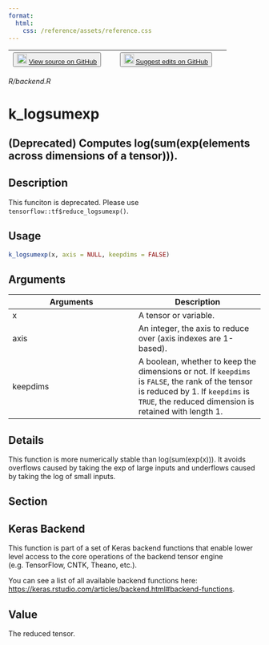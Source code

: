 ```yaml
---
format:
  html:
    css: /reference/assets/reference.css
---
```


| <button class="button"> ![](/reference/assets/GitHub-Mark-32px.png){width="20"} [View source on GitHub](https://github.com/rstudio/keras//blob/main/R/backend.R) </button> | <button class="button"> ![](/reference/assets/GitHub-Mark-32px.png){width="20"} [Suggest edits on GitHub](https://github.com/rstudio/keras//edit/main/R/backend.R) </button> |
|:------------------------------:|:--------------------------------------:|

*R/backend.R*

# k_logsumexp

## (Deprecated) Computes log(sum(exp(elements across dimensions of a tensor))).

## Description
This funciton is deprecated. Please use `tensorflow::tf$reduce_logsumexp()`. 


## Usage
```r
k_logsumexp(x, axis = NULL, keepdims = FALSE) 
```

## Arguments
|Arguments|Description|
|---|---|
| x | A tensor or variable. |
| axis | An integer, the axis to reduce over (axis indexes are 1-based). |
| keepdims | A boolean, whether to keep the dimensions or not. If `keepdims` is `FALSE`, the rank of the tensor is reduced by 1. If `keepdims` is `TRUE`, the reduced dimension is retained with length 1. |

## Details
This function is more numerically stable than log(sum(exp(x))). It avoids overflows caused by taking the exp of large inputs and underflows caused by taking the log of small inputs. 

## Section

## Keras Backend

This function is part of a set of Keras backend functions that enable lower level access to the core operations of the backend tensor engine (e.g. TensorFlow, CNTK, Theano, etc.). 

You can see a list of all available backend functions here: [https://keras.rstudio.com/articles/backend.html#backend-functions](https://keras.rstudio.com/articles/backend.html#backend-functions). 

## Value
The reduced tensor. 




